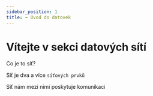 ```yaml
---
sidebar_position: 1
title: ➡️ Úvod do datovek
---
```


# Vítejte v sekci datových sítí

Co je to síť?

Síť je dva a více `síťových prvků`

Síť nám mezi nimi poskytuje komunikaci
